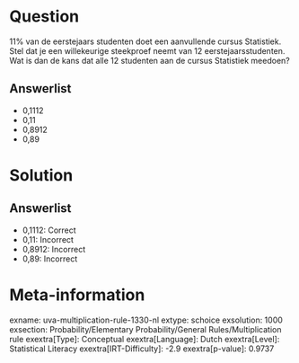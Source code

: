 Question
========

11% van de eerstejaars studenten doet een aanvullende cursus Statistiek.
Stel dat je een willekeurige steekproef neemt van 12
eerstejaarsstudenten. Wat is dan de kans dat alle 12 studenten aan de
cursus Statistiek meedoen?

Answerlist
----------

* 0,1112
* 0,11
* 0,8912
* 0,89

Solution
========

Answerlist
----------

* 0,1112: Correct
* 0,11: Incorrect
* 0,8912: Incorrect
* 0,89: Incorrect

Meta-information
================
exname: uva-multiplication-rule-1330-nl
extype: schoice
exsolution: 1000
exsection: Probability/Elementary Probability/General Rules/Multiplication rule
exextra[Type]: Conceptual
exextra[Language]: Dutch
exextra[Level]: Statistical Literacy
exextra[IRT-Difficulty]: -2.9
exextra[p-value]: 0.9737
